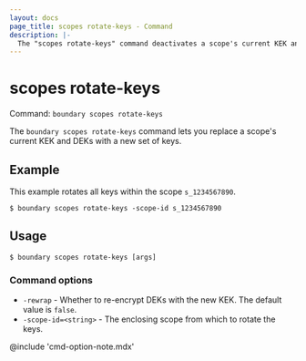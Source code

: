 ```yaml
---
layout: docs
page_title: scopes rotate-keys - Command
description: |-
  The "scopes rotate-keys" command deactivates a scope's current KEK and DEKs, and activates a new set of keys for the scope.
---
```


# scopes rotate-keys

Command: `boundary scopes rotate-keys`

The `boundary scopes rotate-keys` command lets you replace a scope's current KEK and DEKs with a new set of keys.

## Example

This example rotates all keys within the scope `s_1234567890`.

```shell-session
$ boundary scopes rotate-keys -scope-id s_1234567890
```

## Usage

<CodeBlockConfig hideClipboard>

```shell-session
$ boundary scopes rotate-keys [args]
```

</CodeBlockConfig>

### Command options

- `-rewrap` - Whether to re-encrypt DEKs with the new KEK.
The default value is `false`.
- `-scope-id=<string>` - The enclosing scope from which to rotate the keys.

@include 'cmd-option-note.mdx'